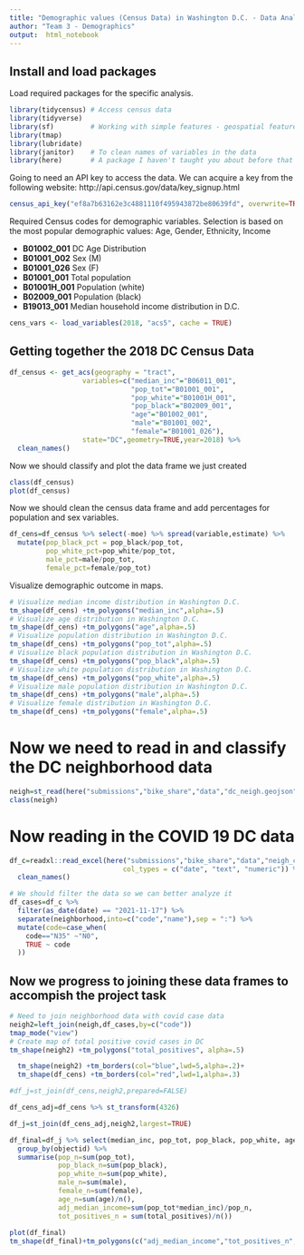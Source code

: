 ```yaml
---
title: "Demographic values (Census Data) in Washington D.C. - Data Analysis"
author: "Team 3 - Demographics"
output:  html_notebook
---
```

## Install and load packages
Load required packages for the specific analysis.

```r
library(tidycensus) # Access census data
library(tidyverse)
library(sf)         # Working with simple features - geospatial features
library(tmap)
library(lubridate)  
library(janitor)    # To clean names of variables in the data
library(here)       # A package I haven't taught you about before that doesn't do much, but ....
```

Going to need an API key to access the data. We can acquire a key from the following website: http://api.census.gov/data/key_signup.html 

```r
census_api_key("ef8a7b63162e3c4881110f495943872be80639fd", overwrite=TRUE)
```

Required Census codes for demographic variables. Selection is based on the most popular demographic values: Age, Gender, Ethnicity, Income

- **B01002_001**    DC Age Distribution
- **B01001_002**    Sex (M)
- **B01001_026**    Sex (F)
- **B01001_001**    Total population
- **B01001H_001**   Population (white)
- **B02009_001**    Population (black)
- **B19013_001**    Median household income distribution in D.C.


```r
cens_vars <- load_variables(2018, "acs5", cache = TRUE)
```

## Getting together the 2018 DC Census Data

```r
df_census <- get_acs(geography = "tract",                  
                  variables=c("median_inc"="B06011_001",
                              "pop_tot"="B01001_001",
                              "pop_white"="B01001H_001",
                              "pop_black"="B02009_001",
                              "age"="B01002_001",
                              "male"="B01001_002",
                              "female"="B01001_026"),
                  state="DC",geometry=TRUE,year=2018) %>%
  clean_names()
```
Now we should classify and plot the data frame we just created

```r
class(df_census)
plot(df_census)
```

Now we should clean the census data frame and add percentages for population and sex variables.

```r
df_cens=df_census %>% select(-moe) %>% spread(variable,estimate) %>%
  mutate(pop_black_pct = pop_black/pop_tot, 
         pop_white_pct=pop_white/pop_tot, 
         male_pct=male/pop_tot,
         female_pct=female/pop_tot)
```


Visualize demographic outcome in maps.
```r
# Visualize median income distribution in Washington D.C.
tm_shape(df_cens) +tm_polygons("median_inc",alpha=.5)
# Visualize age distribution in Washington D.C.
tm_shape(df_cens) +tm_polygons("age",alpha=.5)
# Visualize population distribution in Washington D.C.
tm_shape(df_cens) +tm_polygons("pop_tot",alpha=.5)
# Visualize black population distribution in Washington D.C.
tm_shape(df_cens) +tm_polygons("pop_black",alpha=.5)
# Visualize white population distribution in Washington D.C.
tm_shape(df_cens) +tm_polygons("pop_white",alpha=.5)
# Visualize male population distribution in Washington D.C.
tm_shape(df_cens) +tm_polygons("male",alpha=.5)
# Visualize female distribution in Washington D.C.
tm_shape(df_cens) +tm_polygons("female",alpha=.5)
```

# Now we need to read in and classify the DC neighborhood data

```r
neigh=st_read(here("submissions","bike_share","data","dc_neigh.geojson")) %>% clean_names()
class(neigh)
```
# Now reading in the COVID 19 DC data

```r
df_c=readxl::read_excel(here("submissions","bike_share","data","neigh_cases.xlsx"),
                            col_types = c("date", "text", "numeric")) %>% 
  clean_names()

# We should filter the data so we can better analyze it
df_cases=df_c %>%
  filter(as_date(date) == "2021-11-17") %>% 
  separate(neighborhood,into=c("code","name"),sep = ":") %>%
  mutate(code=case_when(
    code=="N35" ~"N0",
    TRUE ~ code
  ))
```

## Now we progress to joining these data frames to accompish the project task

```r
# Need to join neighborhood data with covid case data
neigh2=left_join(neigh,df_cases,by=c("code")) 
tmap_mode("view")
# Create map of total positive covid cases in DC
tm_shape(neigh2) +tm_polygons("total_positives", alpha=.5)
```
```r
  tm_shape(neigh2) +tm_borders(col="blue",lwd=5,alpha=.2)+
  tm_shape(df_cens) +tm_borders(col="red",lwd=1,alpha=.3)
```

```r
#df_j=st_join(df_cens,neigh2,prepared=FALSE)
```

```r
df_cens_adj=df_cens %>% st_transform(4326)
```

```r
df_j=st_join(df_cens_adj,neigh2,largest=TRUE)
```

```r
df_final=df_j %>% select(median_inc, pop_tot, pop_black, pop_white, age, male, female, total_positives, objectid) %>%
  group_by(objectid) %>%
  summarise(pop_n=sum(pop_tot),
            pop_black_n=sum(pop_black),
            pop_white_n=sum(pop_white),
            male_n=sum(male),
            female_n=sum(female),
            age_n=sum(age)/n(),
            adj_median_income=sum(pop_tot*median_inc)/pop_n,
            tot_positives_n = sum(total_positives)/n())
            
plot(df_final)
tm_shape(df_final)+tm_polygons(c("adj_median_income","tot_positives_n", "pop_black_n", "pop_white_n"))
```